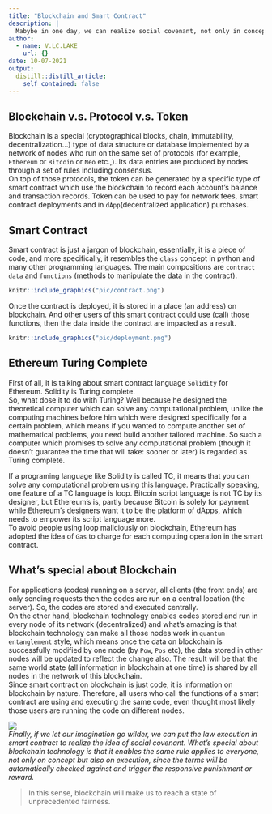 ```yaml
---
title: "Blockchain and Smart Contract"
description: |
  Mabybe in one day, we can realize social covenant, not only in concept but also in execution, to reach a state of unprecedented fairness in human history.
author:
  - name: V.LC.LAKE
    url: {}
date: 10-07-2021
output:
  distill::distill_article:
    self_contained: false
---
```

## Blockchain v.s. Protocol v.s. Token  

Blockchain is a special (cryptographical blocks, chain, immutability, decentralization…) type of data structure or database implemented by a network of nodes who run on the same set of protocols (for example, `Ethereum` or `Bitcoin` or `Neo` etc.,). Its data entries are produced by nodes through a set of rules including consensus.    
On top of those protocols, the token can be generated by a specific type of smart contract which use the blockchain to record each account’s balance and transaction records. Token can be used to pay for network fees, smart contract deployments and in `dApp`(decentralized application) purchases.   

## Smart Contract  

Smart contract is just a jargon of blockchain, essentially, it is a piece of code, and more specifically, it resembles the `class` concept in python and many other programming languages. The main compositions are `contract data` and `functions` (methods to manipulate the data in the contract).  

```r
knitr::include_graphics("pic/contract.png")
```

Once the contract is deployed, it is stored in a place (an address) on blockchain. And other users of this smart contract could use (call) those functions, then the data inside the contract are impacted as a result.     

```r
knitr::include_graphics("pic/deployment.png")

```

## Ethereum Turing Complete   
First of all, it is talking about smart contract language `Solidity` for Ethereum. Solidity is Turing complete.    
So, what dose it to do with Turing? Well because he designed the theoretical computer which can solve any computational problem, unlike the computing machines before him which were designed specifically for a certain problem, which means if you wanted to compute another set of mathematical problems, you need build another tailored machine. So such a computer which promises to solve any computational problem (though it doesn’t guarantee the time that will take: sooner or later) is regarded as Turing complete.    
 
If a programing language like Solidity is called TC, it means that you can solve any computational problem using this language. Practically speaking, one feature of a TC language is loop. Bitcoin script language is not TC by its designer, but Ethereum’s is, partly because Bitcoin is solely for payment while Ethereum’s designers want it to be the platform of dApps, which needs to empower its script language more.    
To avoid people using loop maliciously on blockchain, Ethereum has adopted the idea of `Gas` to charge for each computing operation in the smart contract. 


## What’s special about Blockchain

For applications (codes) running on a server, all clients (the front ends) are only sending requests then the codes are run on a central location (the server). So, the codes are stored and executed centrally.    
On the other hand, blockchain technology enables codes stored and run in every node of its network (decentralized) and what’s amazing is that blockchain technology can make all those nodes work in `quantum entanglement` style, which means once the data on blockchain is successfully modified by one node (by `Pow`, `Pos` etc), the data stored in other nodes will be updated to reflect the change also. The result will be that the same world state (all information in blockchain at one time) is shared by all nodes in the network of this blockchain.      
Since smart contract on blockchain is just code, it is information on blockchain by nature. Therefore, all users who call the functions of a smart contract are using and executing the same code, even thought most likely those users are running the code on different nodes.   

![](https://user-images.githubusercontent.com/7065401/52071927-c1cd7100-2562-11e9-908a-dde91ba14e59.png)     
*Finally, if we let our imagination go wilder, we can put the law execution in smart contract to realize the idea of social covenant. What’s special about blockchain technology is that it enables the same rule applies to everyone, not only on concept but also on execution, since the terms will be automatically checked against and trigger the responsive punishment or reward.*     

> In this sense, blockchain will make us to reach a state of unprecedented fairness.    




